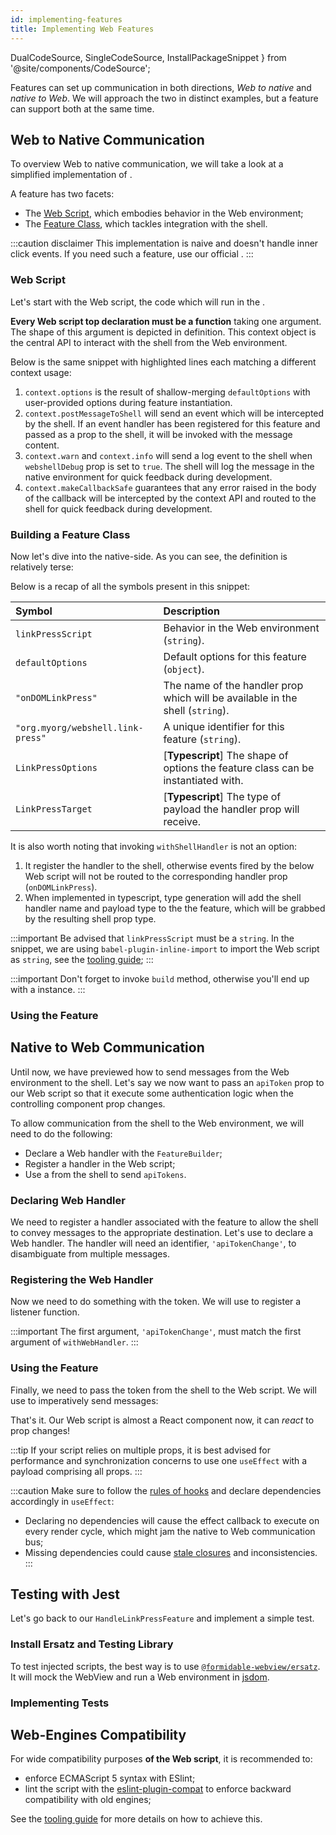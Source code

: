 ```yaml
---
id: implementing-features
title: Implementing Web Features
---
```


  DualCodeSource,
  SingleCodeSource,
  InstallPackageSnippet
} from '@site/components/CodeSource';

Features can set up communication in both directions, *Web to native* and *native to Web*.
We will approach the two in distinct examples, but a feature can support both at the same time.

## Web to Native Communication

To overview Web to native communication, we will take a look at
a simplified implementation of <APIReference reference="HandleLinkPressFeature" type="variable" />.

A feature has two facets:

- The [Web Script](#web-script), which embodies behavior in the Web environment;
- The [Feature Class](#building-a-feature-class), which tackles integration with the shell.

:::caution disclaimer
This implementation is naive and doesn't handle inner click events. If you need such a feature, use our official <APIReference reference="HandleLinkPressFeature" type="variable" />.
:::

### Web Script

Let's start with the Web script, the code which will run in the <ReactReference name="WebView" type="class" />.

<SingleCodeSource source="HandleLinkPressFeature.webjs" lang="js" />

**Every Web script top declaration must be a function** taking one argument.
The shape of this argument is depicted in <APISymbolFormat reference="WebjsContext" type="interface" /> definition.
This context object is the central API to interact with the shell from the Web environment.

<APIBox reference="WebjsContext" type="interface" />

Below is the same snippet with highlighted lines each matching a different context usage:

<SingleCodeSource
  lines="5,6,11,16"
  source="HandleLinkPressFeature.webjs"
  lang="js"
/>

1. `context.options` is the result of shallow-merging `defaultOptions` with user-provided options during feature instantiation.
2. `context.postMessageToShell` will send an event which will be intercepted by the shell. If an event handler has been registered for this feature and passed as a prop to the shell, it will be invoked with the message content.
3. `context.warn` and `context.info` will send a log event to the shell when `webshellDebug` prop is set to `true`. The shell will log the message in the native environment for quick feedback during development.
4. `context.makeCallbackSafe` guarantees that any error raised in the body of the callback will be intercepted by the context API and routed to the shell for quick feedback during development.

### Building a Feature Class

<APIBox reference="FeatureBuilder" type="class" />

Now let's dive into the native-side. As you can see, the definition is relatively terse:

<DualCodeSource sourceBase="HandleLinkPressFeature" />

Below is a recap of all the symbols present in this snippet:

| Symbol                            | Description                                                                       |
| :-------------------------------- | :-------------------------------------------------------------------------------- |
| `linkPressScript`                 | Behavior in the Web environment (`string`).                                       |
| `defaultOptions`                  | Default options for this feature (`object`).                                      |
| `"onDOMLinkPress"`                | The name of the handler prop which will be available in the shell (`string`).     |
| `"org.myorg/webshell.link-press"` | A unique identifier for this feature (`string`).                                  |
| `LinkPressOptions`                | [**Typescript**] The shape of options the feature class can be instantiated with. |
| `LinkPressTarget`                 | [**Typescript**] The type of payload the handler prop will receive.               |

It is also worth noting that invoking `withShellHandler` is not an option:
  1. It register the handler to the shell, otherwise events fired by the below Web script will not be routed to the corresponding handler prop (`onDOMLinkPress`).
  2. When implemented in typescript, type generation will add the shell handler name and payload type to the the feature, which will be grabbed by the resulting shell prop type.

:::important
Be advised that `linkPressScript` must be a `string`. In the snippet, we are using `babel-plugin-inline-import` to import the Web script as `string`, see the [tooling guide](/docs/tooling);
:::

:::important
Don't forget to invoke `build` method, otherwise you'll end up with a <APIReference reference="FeatureBuilder" type="class" /> instance.
:::

### Using the Feature

<DualCodeSource jsx sourceBase="WebViewWithOnLinkPress" />

## Native to Web Communication

Until now, we have previewed how to send messages from the Web environment to the shell.
Let's say we now want to pass an `apiToken` prop to our Web script so that it
execute some authentication logic when the controlling component prop changes.

To allow communication from the shell to the Web environment, we will need to do the following:

- Declare a Web handler with the `FeatureBuilder`;
- Register a handler in the Web script;
- Use a <APIReference reference="WebHandle" type="alias" /> from the shell to send `apiTokens`.

### Declaring Web Handler

We need to register a handler associated with the feature to allow the
shell to convey messages to the appropriate destination.
Let's use <APIReference reference="FeatureBuilder" type="class" member="withWebHandler" /> to declare a Web handler.
The handler will need an identifier, `'apiTokenChange'`, to disambiguate from multiple messages.

<DualCodeSource sourceBase="FeatureWithToken" />

### Registering the Web Handler

Now we need to do something with the token.
We will use <APIReference reference="WebjsContext" type="interface" member="onShellMessage" /> to register a listener function.

:::important
The first argument, `'apiTokenChange'`, must match the first argument of `withWebHandler`.
:::

<SingleCodeSource source="FeatureWithToken.webjs" lang="js" />

### Using the Feature

Finally, we need to pass the token from the shell to the Web script.
We will use <APIReference reference="WebshellInvariantProps" type="interface" member="webHandleRef" /> to imperatively send messages:

<DualCodeSource jsx sourceBase="APIComponent" />

That's it. Our Web script is almost a React component now, it can _react_ to prop changes!

:::tip
If your script relies on multiple props, it is best advised for performance and synchronization concerns to use one `useEffect` with a payload comprising all props.
:::

:::caution
Make sure to follow the [rules of hooks](https://reactjs.org/docs/hooks-rules.html) and declare dependencies accordingly in `useEffect`:
- Declaring no dependencies will cause the effect callback to execute on every render cycle, which might jam the native to Web communication bus;
- Missing dependencies could cause [stale closures](https://dmitripavlutin.com/react-hooks-stale-closures/) and inconsistencies.
:::

## Testing with Jest

Let's go back to our `HandleLinkPressFeature` and implement a simple test.

### Install Ersatz and Testing Library

To test injected scripts, the best way is to use
[`@formidable-webview/ersatz`](https://github.com/formidable-webview/ersatz).
It will mock the WebView and run a Web environment in [jsdom](https://github.com/jsdom/jsdom).

<InstallPackageSnippet
  dev
  packages="@testing-library/react-native @formidable-webview/ersatz @formidable-webview/ersatz-testing"
/>

### Implementing Tests

<DualCodeSource jsx sourceBase="HandleLinkPressFeature.test" />

## Web-Engines Compatibility

For wide compatibility purposes **of the Web script**, it is recommended to:

- enforce ECMAScript 5 syntax with ESlint;
- lint the script with the
  [eslint-plugin-compat](https://www.npmjs.com/package/eslint-plugin-compat) to
  enforce backward compatibility with old engines;

See the [tooling guide](/docs/tooling) for more details on how to achieve this.
